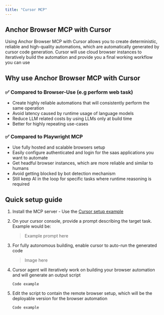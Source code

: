 ```yaml
---
title: "Cursor MCP"
---
```


## Anchor Browser MCP with Cursor

Using Anchor Browser MCP with Cursor allows you to create deterministic, reliable and high-quality automations, which are automatically generated by cursor code generation. Cursor will use cloud browser instances to iteratively build the automation and provide you a final working workflow you can use

## Why use Anchor Browser MCP with Cursor

### ✅ Compared to Browser-Use (e.g perform web task)

- Create highly reliable automations that will consistently perform the same operation
- Avoid latency caused by runtime usage of language models
- Reduce LLM related costs by using LLMs only at build time
- Better for highly repeating use-cases

### ✅ Compared to Playwright MCP

- Use fully hosted and scalable browsers setup
- Easily configure authenticated and login for the saas applications you want to automate
- Get headful browser instances, which are more reliable and similar to humans
- Avoid getting blocked by bot detection mechanism
- Still keep AI in the loop for specific tasks where runtime reasoning is required

## Quick setup guide

1. Install the MCP server - Use the [Cursor setup example](https://docs.anchorbrowser.io/advanced/mcp#setup-in-cursor)
2. On your cursor console, provide a prompt describing the target task. Example would be:

   > Example prompt here
3. For fully autonomous building, enable cursor to auto-run the generated code

   > Image here
4. Cursor agent will iteratively work on building your browser automation and will generate an output script

   ```
   Code example
   ```
5. Edit the script to contain the remote browser setup, which will be the deployable version for the browser automation

   ```
   Code example
   ```